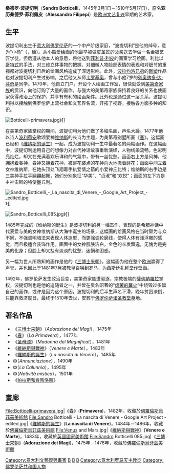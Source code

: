 {{noteTA
|T=zh-tw:山德羅·波提且利; zh-cn:桑德罗·波提切利;
|G1=Show
|1=zh-tw:山德羅·波提且利; zh-cn:桑德罗·波提切利; zh:桑德羅·波提切利;
|2=zh-tw:波提且利; zh-cn:波提切利;
|3=zh-tw:亞歷山德羅·菲力佩皮; zh-cn:亚历桑德罗·菲利佩皮;
|4=zh-tw:佛羅倫斯; zh-hk:佛羅倫斯; zh-mo:佛羅倫斯; zh-cn:佛罗伦萨;
}}

{{Infobox Artist
| subject_name = 桑德羅·波提切利
| birthname = Sandro Botticelli
| image_name = Sandro Botticelli 083.jpg
| image_caption = 
| date_of_birth = 1445年3月1日
| place_of_birth = [[佛羅倫斯共和國|佛羅倫斯共和國]][[佛羅倫斯|佛羅倫斯]]（今[[義大利|義大利]]）
| date_of_death = {{death_date_and_age|1510|5|17|1445|3|1|mf=y}}
| place_of_death = [[佛羅倫斯共和國|佛羅倫斯共和國]][[佛羅倫斯|佛羅倫斯]]
| nationality = [[File:Flag_of_Florence.svg|25px]][[佛羅倫斯共和國|佛羅倫斯共和國]]
| field = [[繪畫|繪畫]]
| famous works = 《[[春_(波提切利)|春]]》、《[[维纳斯的诞生_(波提切利)|维纳斯的诞生]]》
| training = 
| movement = 
| patrons = 
| awards = 
| has_album = 
| album = 
| has_movie = 
| movie = 
| has_teleplay = 
| teleplay = 
| has_theatre = 
| theatre = 
| has_book = 
| book = 
|}}

'''桑德罗·波提切利'''（'''Sandro Botticelli'''，1445年3月1日－1510年5月17日），原名'''亚历桑德罗·菲利佩皮'''（'''Alessandro Filipepi'''）是[[欧洲|欧洲]][[文艺复兴|文艺复兴]]早期的{{le|佛罗伦萨画派|Florentine painting}}艺术家。

== 生平 ==
波提切利出生于[[意大利|意大利]][[佛罗伦萨|佛罗伦萨]]的一个中产阶级家庭，“波提切利”是他的绰号，意为“小桶”（{{lang-it|botte}}，桶）。从小酷爱[[绘画|绘画]]的他最早被做皮革匠的父亲送去学做一名金银艺匠学徒，但后遵从他本人的意愿，将他送到[[菲利普·利皮|菲利普·利皮]]的画室学习绘画。利比以[[哥德式藝術|哥特式]]的手法，对三维立体事物的把握、对细微人物脸部表情的表现和对细节的重视都对波提切利日后的绘画风格造成了深远影响。此外，[[波拉约洛兄弟|波拉约洛兄弟]]的[[雕塑|雕塑]]作品也对波提切利产生过影响。之后他又从师[[韦罗基奥|韦罗基奥]]，曾与小他7岁的[[列奥纳多·达·芬奇|列奥纳多·达·芬奇]]是同学。1470年，他自立门户，开设个人绘画工作室，很快就受到[[美第奇家族|美第奇家族]]的赏识，向他订购了大量的画作。与强大的美第奇家族保持着良好的关系也使画家获得政治上的保护，并享有有利的绘画条件。此外也是通过这一层关系，波提切利得以接触到佛罗伦萨上流社会和文艺界名流，开拓了视野，接触各方面多种的知识。

[[File:Botticelli-primavera.jpg|left]]》]]

在美第奇家族掌权的期间，波提切利为他们做了多幅名画，声名大躁。1477年他以诗人[[波利蒂安|波利蒂安]]歌颂爱神[[维纳斯|维纳斯]]的长诗为主题，为美第奇别墅所画《[[春_(波提切利)|春]]》。这幅画已经和《[[维纳斯的诞生_(波提切利)|维纳斯的诞生]]》一起，成为波提切利一生中最著名的两幅画作。在这幅画中，波提切利运用自己的想像力对古代神话故事重新演绎，人物线条流畅，色彩明亮灿烂，却又在充满着欢乐详和的气氛中，带有一丝忧愁。画面右上方是风神，他拥抱着春神，春神又拥着花神，被鲜花装点的花神向大地撒着鲜花；画面中间立着女神维纳斯，在她头顶处飞翔着手执爱情之箭的小爱神丘比特；维纳斯的右手边是三美神手拉手翩翩起舞，她们分别象征“华美”、“贞淑”和“欢悦”；画面的左下方是主神宙斯的特使墨丘利。

[[File:Sandro_Botticelli_-_La_nascita_di_Venere_-_Google_Art_Project_-_edited.jpg|right]]》]]

[[File:Sandro_Botticelli_085.jpg|left]]》]]

1485年完成的《维纳斯的诞生》是波提切利的另一幅杰作，表现的是希腊神话中代表爱与美的女神维纳斯从大海中诞生的场景，这幅画的绘画风格在当时颇为与众不同，不强调明暗法来表现人体造型，而更强调轮廓线，使得人体有浅浮雕的感觉，而且极适合装饰作用。画面中的女神肌肤洁白，金色的长发飘逸，无愧为是完美的化身；但脸上却又挂有淡淡的忧愁、迷惘和困惑。

另一幅为世人所熟知的画作是他的《[[三博士来朝_(波提切利)|三博士来朝]]》。这幅画为他在整个[[欧洲|欧洲]]赢得了声誉，并也因此于1481年7月被[[教皇|教皇]]召唤到[[罗马|罗马]]，为[[西斯廷礼拜堂|西斯廷礼拜堂]]作壁画。

1492年，佛罗伦萨发生政治巨变，美第奇家族遭驱逐，宗教极端的[[薩佛納羅拉|薩佛納羅拉]]掌权，波提切利也是他的追随者之一，并曾在臭名昭著的“[[虛榮之火|虚荣的篝火]]”中烧毁过多幅自己的画作，或许是因为这个原因，波提切利的后半生声名下滑，晚年贫困潦倒，只能靠救济度日，最终于1510年去世，安葬于[[佛罗伦萨诸圣教堂|佛罗伦萨诸圣教堂]]墓地。

== 著名作品 ==

* 《[[三博士来朝_(波提切利)|三博士来朝]]》（''Adorazione dei Magi''），1475年
* 《[[春_(波提切利)|春]]》（''La Primavera''），1477年
* 《[[圣母颂|圣母颂]]》（''Madonna del Magnificat''），1481年
* 《[[維納斯與戰神|維納斯與戰神]]》（''Venere e Marte''），1483年
* 《[[維納斯的誕生_(波提切利)|維納斯的誕生]]》（''La nascita di Venere''），1485年
* 《{{le|聖母領報 (波提且利)|Cestello Annunciation|圣母领报}}》（''Annunciazione''），1490年
* 《{{le|誹謗 (波提且利)|Calumny of Apelles (Botticelli)|诽谤}}》（''La Calunnia''），1495年
* 《{{le|神秘的基督降生图|The Mystical Nativity}}》（''Natività mistica''），1501年
* 《[[帕拉斯和肯陶洛斯|帕拉斯和肯陶洛斯]]》

== 畫廊 ==
<gallery>
File:Botticelli-primavera.jpg|《[[春_(波提切利)|春]]》('''Primavera''')，1482年，收藏於[[佛羅倫斯|佛羅倫斯]][[烏菲茲美術館|烏菲茲美術館]]
File:Sandro Botticelli - La nascita di Venere - Google Art Project - edited.jpg|《[[維納斯的誕生_(波提切利)|維納斯的誕生]]》('''La nascita di Venere''')，1484年－1486年，收藏於[[佛羅倫斯|佛羅倫斯]][[烏菲茲美術館|烏菲茲美術館]]
File:Venus and Mars.jpg|《[[維納斯與戰神|維納斯與戰神]]》('''Venere e Marte''')，1483年，收藏於[[英國國家美術館|英國國家美術館]]
File:Sandro Botticelli 085.jpg|《[[三博士來朝_(波提切利)|三博士來朝]]》('''Adorazione dei Magi''')，1475年－1476年，收藏於[[佛羅倫斯|佛羅倫斯]][[烏菲茲美術館|烏菲茲美術館]]
</gallery>

{{commons|Sandro Botticelli}}

{{西斯廷禮拜堂裝飾}}
{{Authority control}}
[[Category:意大利文藝復興畫家|Category:意大利文藝復興畫家]]
[[Category:1445年出生|B]]
[[Category:1510年逝世|B]]
[[Category:佛罗伦萨画家|B]]
[[Category:意大利罗马天主教徒|Category:意大利罗马天主教徒]]
[[Category:佛罗伦萨共和国人物|Category:佛罗伦萨共和国人物]]